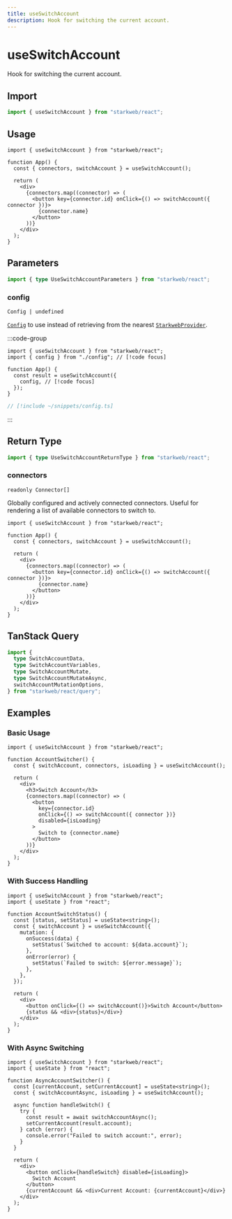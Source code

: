 ```yaml
---
title: useSwitchAccount
description: Hook for switching the current account.
---
```


# useSwitchAccount

Hook for switching the current account.

## Import

```ts
import { useSwitchAccount } from "starkweb/react";
```

## Usage

```tsx [index.tsx]
import { useSwitchAccount } from "starkweb/react";

function App() {
  const { connectors, switchAccount } = useSwitchAccount();

  return (
    <div>
      {connectors.map((connector) => (
        <button key={connector.id} onClick={() => switchAccount({ connector })}>
          {connector.name}
        </button>
      ))}
    </div>
  );
}
```

## Parameters

```ts
import { type UseSwitchAccountParameters } from "starkweb/react";
```

### config

`Config | undefined`

[`Config`](/react/api/createConfig#config) to use instead of retrieving from the nearest [`StarkwebProvider`](/react/api/StarkwebProvider).

:::code-group

```tsx [index.tsx]
import { useSwitchAccount } from "starkweb/react";
import { config } from "./config"; // [!code focus]

function App() {
  const result = useSwitchAccount({
    config, // [!code focus]
  });
}
```

```ts [config.ts]
// [!include ~/snippets/config.ts]
```

:::


<MutationOptions
  mutate="switchAccount"
  TData="SwitchAccountData"
  TError="SwitchAccountErrorType"
  TVariables="SwitchAccountVariables"
/>

## Return Type

```ts
import { type UseSwitchAccountReturnType } from "starkweb/react";
```

### connectors

`readonly Connector[]`

Globally configured and actively connected connectors. Useful for rendering a list of available connectors to switch to.

```tsx [index.tsx]
import { useSwitchAccount } from "starkweb/react";

function App() {
  const { connectors, switchAccount } = useSwitchAccount();

  return (
    <div>
      {connectors.map((connector) => (
        <button key={connector.id} onClick={() => switchAccount({ connector })}>
          {connector.name}
        </button>
      ))}
    </div>
  );
}
```


<MutationResult
  mutate="switchAccount"
  TData="SwitchAccountData"
  TError="SwitchAccountErrorType"
  TVariables="SwitchAccountVariables"
/>

## TanStack Query

```ts
import {
  type SwitchAccountData,
  type SwitchAccountVariables,
  type SwitchAccountMutate,
  type SwitchAccountMutateAsync,
  switchAccountMutationOptions,
} from "starkweb/react/query";
```

## Examples

### Basic Usage

```tsx [basic.tsx]
import { useSwitchAccount } from "starkweb/react";

function AccountSwitcher() {
  const { switchAccount, connectors, isLoading } = useSwitchAccount();

  return (
    <div>
      <h3>Switch Account</h3>
      {connectors.map((connector) => (
        <button
          key={connector.id}
          onClick={() => switchAccount({ connector })}
          disabled={isLoading}
        >
          Switch to {connector.name}
        </button>
      ))}
    </div>
  );
}
```

### With Success Handling

```tsx [success-handling.tsx]
import { useSwitchAccount } from "starkweb/react";
import { useState } from "react";

function AccountSwitchStatus() {
  const [status, setStatus] = useState<string>();
  const { switchAccount } = useSwitchAccount({
    mutation: {
      onSuccess(data) {
        setStatus(`Switched to account: ${data.account}`);
      },
      onError(error) {
        setStatus(`Failed to switch: ${error.message}`);
      },
    },
  });

  return (
    <div>
      <button onClick={() => switchAccount()}>Switch Account</button>
      {status && <div>{status}</div>}
    </div>
  );
}
```

### With Async Switching

```tsx [async-switching.tsx]
import { useSwitchAccount } from "starkweb/react";
import { useState } from "react";

function AsyncAccountSwitcher() {
  const [currentAccount, setCurrentAccount] = useState<string>();
  const { switchAccountAsync, isLoading } = useSwitchAccount();

  async function handleSwitch() {
    try {
      const result = await switchAccountAsync();
      setCurrentAccount(result.account);
    } catch (error) {
      console.error("Failed to switch account:", error);
    }
  }

  return (
    <div>
      <button onClick={handleSwitch} disabled={isLoading}>
        Switch Account
      </button>
      {currentAccount && <div>Current Account: {currentAccount}</div>}
    </div>
  );
}
```
